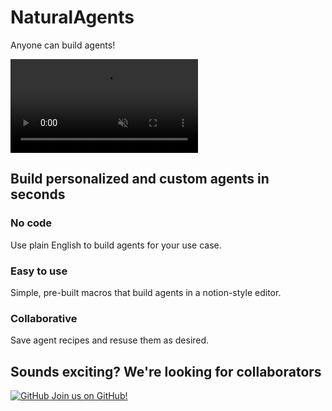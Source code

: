 <div className="flex flex-col items-center justify-center text-center">
    <h1 className="text-6xl font-bold mt-8">NaturalAgents</h1>
    <p className="text-lg">Anyone can build agents!</p>
    <div className="w-full max-w-4xl mt-8 aspect-w-16 aspect-h-9 border-4 border-current rounded-lg dark:border-0">
        <video
        className="w-full h-full rounded-lg"
        controls
        autoPlay
        muted
        loop
        src="/static/videos/NaturalAgents Demo.mp4"
        type="video/mp4"
        >
        </video>
    </div>

  <h2 className="text-3xl font-semibold mt-16 mb-8">
    Build personalized and custom agents in seconds
  </h2>
  <div className="grid grid-cols-1 md:grid-cols-3 gap-12 mt-12 w-full max-w-4xl">
    <div className="flex flex-col items-center p-4 border rounded-lg shadow-lg">
      <h3 className="text-xl font-semibold">No code</h3>
      <p className="mt-1">Use plain English to build agents for your use case.</p>
    </div>
    <div className="flex flex-col items-center p-4 border rounded-lg shadow-lg">
      <h3 className="text-xl font-semibold">Easy to use</h3>
      <p className="mt-1">Simple, pre-built macros that build agents in a notion-style editor.</p>
    </div>
    <div className="flex flex-col items-center p-4 border rounded-lg shadow-lg">
      <h3 className="text-xl font-semibold">Collaborative</h3>
      <p className="mt-1">Save agent recipes and resuse them as desired.</p>
    </div>
  </div>

  <div className="flex flex-col items-center text-center mt-16 space-y-4">
    <h2 className="text-3xl font-semibold">Sounds exciting? We're looking for collaborators</h2>
    <a
      href="https://github.com/NaturalAgents/NaturalAgents"
      target="_blank"
      rel="noopener noreferrer"
      className="inline-flex flex-row items-center px-6 py-3 text-white font-semibold rounded-lg transition hover:opacity-90"
      style={{background: "linear-gradient(135deg, #ff4f00, #ee0024, #850056, #00519c)"}}
    >
      <img
        src="/static/images/github-mark-white.svg"
        alt="GitHub"
        className="w-5 h-5 mr-2"
      />
      <span>Join us on GitHub!</span>
    </a>
  </div>


</div>
